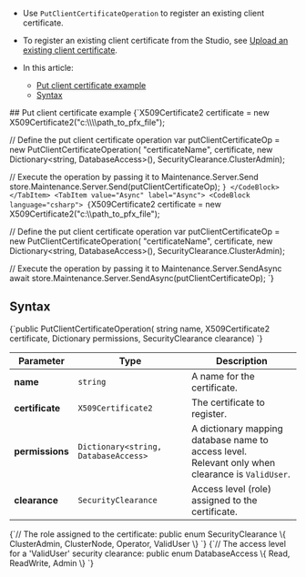 
<Admonition type="note" title="">

* Use `PutClientCertificateOperation` to register an existing client certificate.

* To register an existing client certificate from the Studio,
  see [Upload an existing client certificate](../../../../studio/server/certificates/server-management-certificates-view.mdx#upload-an-existing-client-certificate).

* In this article:
  * [Put client certificate example](../../../../client-api/operations/server-wide/certificates/put-client-certificate.mdx#put-client-certificate-example)
  * [Syntax](../../../../client-api/operations/server-wide/certificates/put-client-certificate.mdx#syntax)

</Admonition>
## Put client certificate example

<Tabs groupId='languageSyntax'>
<TabItem value="Sync" label="Sync">
<CodeBlock language="csharp">
{`X509Certificate2 certificate = new X509Certificate2("c:\\\\path_to_pfx_file");

// Define the put client certificate operation 
var putClientCertificateOp = new PutClientCertificateOperation(
    "certificateName",
    certificate, 
    new Dictionary<string, DatabaseAccess>(),
    SecurityClearance.ClusterAdmin);

// Execute the operation by passing it to Maintenance.Server.Send
store.Maintenance.Server.Send(putClientCertificateOp);
`}
</CodeBlock>
</TabItem>
<TabItem value="Async" label="Async">
<CodeBlock language="csharp">
{`X509Certificate2 certificate = new X509Certificate2("c:\\\\path_to_pfx_file");

// Define the put client certificate operation 
var putClientCertificateOp = new PutClientCertificateOperation(
    "certificateName",
    certificate, 
    new Dictionary<string, DatabaseAccess>(),
    SecurityClearance.ClusterAdmin);

// Execute the operation by passing it to Maintenance.Server.SendAsync
await store.Maintenance.Server.SendAsync(putClientCertificateOp);
`}
</CodeBlock>
</TabItem>
</Tabs>



## Syntax

<TabItem value="put_syntax" label="put_syntax">
<CodeBlock language="csharp">
{`public PutClientCertificateOperation(
    string name, 
    X509Certificate2 certificate, 
    Dictionary<string, DatabaseAccess> permissions, 
    SecurityClearance clearance)
`}
</CodeBlock>
</TabItem>

| Parameter       | Type                                 | Description                                                                                         |
|-----------------|--------------------------------------|-----------------------------------------------------------------------------------------------------|
| **name**        | `string`                             | A name for the certificate.                                                                         |
| **certificate** | `X509Certificate2`                   | The certificate to register.                                                                        |
| **permissions** | `Dictionary<string, DatabaseAccess>` | A dictionary mapping database name to access level.<br/>Relevant only when clearance is `ValidUser`. |
| **clearance**   | `SecurityClearance`                  | Access level (role) assigned to the certificate.                                                    |

<TabItem value="cert_1_2" label="cert_1_2">
<CodeBlock language="csharp">
{`// The role assigned to the certificate:
public enum SecurityClearance
\{
    ClusterAdmin,
    ClusterNode,
    Operator,
    ValidUser
\}
`}
</CodeBlock>
</TabItem>
<TabItem value="cert_1_3" label="cert_1_3">
<CodeBlock language="csharp">
{`// The access level for a 'ValidUser' security clearance:
public enum DatabaseAccess
\{
    Read,
    ReadWrite,
    Admin
\}
`}
</CodeBlock>
</TabItem>




